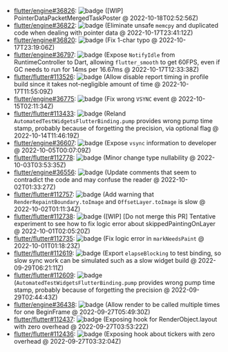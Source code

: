 * [flutter/engine#36826](https://github.com/flutter/engine/pull/36826): ![badge](https://img.shields.io/github/pulls/detail/state/flutter/engine/36826) ([WIP] PointerDataPacketMergedTaskPoster @ 2022-10-18T02:52:56Z)
* [flutter/engine#36822](https://github.com/flutter/engine/pull/36822): ![badge](https://img.shields.io/github/pulls/detail/state/flutter/engine/36822) (Eliminate unsafe `memcpy` and duplicated code when dealing with pointer data @ 2022-10-17T23:41:12Z)
* [flutter/engine#36820](https://github.com/flutter/engine/pull/36820): ![badge](https://img.shields.io/github/pulls/detail/state/flutter/engine/36820) (Fix 1-char typo @ 2022-10-17T23:19:06Z)
* [flutter/engine#36797](https://github.com/flutter/engine/pull/36797): ![badge](https://img.shields.io/github/pulls/detail/state/flutter/engine/36797) (Expose `NotifyIdle` from RuntimeController to Dart, allowing `flutter_smooth` to get 60FPS, even if GC needs to run for 14ms per 16.67ms @ 2022-10-17T12:33:38Z)
* [flutter/flutter#113526](https://github.com/flutter/flutter/pull/113526): ![badge](https://img.shields.io/github/pulls/detail/state/flutter/flutter/113526) (Allow disable report timing in profile build since it takes not-negligible amount of time @ 2022-10-17T11:55:09Z)
* [flutter/engine#36775](https://github.com/flutter/engine/pull/36775): ![badge](https://img.shields.io/github/pulls/detail/state/flutter/engine/36775) (Fix wrong `VSYNC` event @ 2022-10-15T02:11:34Z)
* [flutter/flutter#113433](https://github.com/flutter/flutter/pull/113433): ![badge](https://img.shields.io/github/pulls/detail/state/flutter/flutter/113433) (Reland `AutomatedTestWidgetsFlutterBinding.pump` provides wrong pump time stamp, probably because of forgetting the precision, via optional flag @ 2022-10-14T11:46:19Z)
* [flutter/engine#36607](https://github.com/flutter/engine/pull/36607): ![badge](https://img.shields.io/github/pulls/detail/state/flutter/engine/36607) (Expose `vsync` information to developer @ 2022-10-05T00:07:09Z)
* [flutter/flutter#112778](https://github.com/flutter/flutter/pull/112778): ![badge](https://img.shields.io/github/pulls/detail/state/flutter/flutter/112778) (Minor change type nullability @ 2022-10-03T03:53:35Z)
* [flutter/engine#36556](https://github.com/flutter/engine/pull/36556): ![badge](https://img.shields.io/github/pulls/detail/state/flutter/engine/36556) (Update comments that seem to contradict the code and may confuse the reader @ 2022-10-02T01:33:27Z)
* [flutter/flutter#112757](https://github.com/flutter/flutter/pull/112757): ![badge](https://img.shields.io/github/pulls/detail/state/flutter/flutter/112757) (Add warning that `RenderRepaintBoundary.toImage` and `OffsetLayer.toImage` is slow @ 2022-10-02T01:11:34Z)
* [flutter/flutter#112738](https://github.com/flutter/flutter/pull/112738): ![badge](https://img.shields.io/github/pulls/detail/state/flutter/flutter/112738) ([WIP] [Do not merge this PR] Tentative experiment to see how to fix logic error about skippedPaintingOnLayer @ 2022-10-01T02:05:20Z)
* [flutter/flutter#112735](https://github.com/flutter/flutter/pull/112735): ![badge](https://img.shields.io/github/pulls/detail/state/flutter/flutter/112735) (Fix logic error in `markNeedsPaint` @ 2022-10-01T01:18:23Z)
* [flutter/flutter#112619](https://github.com/flutter/flutter/pull/112619): ![badge](https://img.shields.io/github/pulls/detail/state/flutter/flutter/112619) (Export `elapseBlocking` to test binding, so slow sync work can be simulated such as a slow widget build @ 2022-09-29T06:21:11Z)
* [flutter/flutter#112609](https://github.com/flutter/flutter/pull/112609): ![badge](https://img.shields.io/github/pulls/detail/state/flutter/flutter/112609) (`AutomatedTestWidgetsFlutterBinding.pump` provides wrong pump time stamp, probably because of forgetting the precision @ 2022-09-29T02:44:43Z)
* [flutter/engine#36438](https://github.com/flutter/engine/pull/36438): ![badge](https://img.shields.io/github/pulls/detail/state/flutter/engine/36438) (Allow render to be called multiple times for one BeginFrame @ 2022-09-27T05:49:30Z)
* [flutter/flutter#112437](https://github.com/flutter/flutter/pull/112437): ![badge](https://img.shields.io/github/pulls/detail/state/flutter/flutter/112437) (Exposing hook for RenderObject.layout with zero overhead @ 2022-09-27T03:53:22Z)
* [flutter/flutter#112436](https://github.com/flutter/flutter/pull/112436): ![badge](https://img.shields.io/github/pulls/detail/state/flutter/flutter/112436) (Exposing hook about tickers with zero overhead @ 2022-09-27T03:32:04Z)